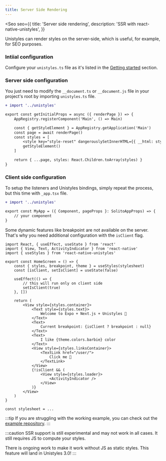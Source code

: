 ```yaml
---
title: Server Side Rendering
---
```



<Seo
    seo={{
        title: 'Server side rendering',
        description: 'SSR with react-native-unistyles',
    }}
>

<Badge label="NextJS" />
<Badge label="SSR" />
<Badge label="2.0.0" />

Unistyles can render styles on the server-side, which is useful, for example, for SEO purposes.

### Intiial configuration

Configure your `unistyles.ts` file as it's listed in the [Getting started](/start/setup) section.

### Server side configuration

You just need to modify the `__document.ts` or `__document.js` file in your project's root by importing
`unistyles.ts` file.

```diff lang="tsx"
+ import '../unistyles'

export const getInitialProps = async ({ renderPage }) => {
    AppRegistry.registerComponent('Main', () => Main)

    const { getStyleElement } = AppRegistry.getApplication('Main')
    const page = await renderPage()
    const styles = [
        <style key="style-reset" dangerouslySetInnerHTML={{ __html: style }} />,
        getStyleElement()
    ]

    return { ...page, styles: React.Children.toArray(styles) }
}
```

### Client side configuration

To setup the listeners and Unistyles bindings, simply repeat the process, 
but this time with `_app.tsx` file.

```diff lang="tsx"
+ import '../unistyles'

export const MyApp = ({ Component, pageProps }: SolitoAppProps) => {
    // your component
}
```

Some dynamic features like breakpoint are not available on the server. That's why you need additional configuration with the `isClient` flag.

```tsx /import './styles'/ /isClient/
import React, { useEffect, useState } from 'react'
import { View, Text, ActivityIndicator } from 'react-native'
import { useStyles } from 'react-native-unistyles'

export const HomeScreen = () => {
    const { styles, breakpoint, theme } = useStyles(stylesheet)
    const [isClient, setIsClient] = useState(false)

    useEffect(() => {
        // this will run only on client side
        setIsClient(true)
    }, [])

    return (
        <View style={styles.container}>
            <Text style={styles.text}>
                Welcome to Expo + Next.js + Unistyles 👋
            </Text>
            <Text>
                Current breakpoint: {isClient ? breakpoint : null}
            </Text>
            <Text>
                I like {theme.colors.barbie} color
            </Text>
            <View style={styles.linksContainer}>
                <TextLink href="/user/">
                    Click me 🦄
                </TextLink>
            </View>
            {!isClient && (
                <View style={styles.loader}>
                    <ActivityIndicator />
                </View>
            )}
        </View>
    )
}

const stylesheet = ...
```

:::tip
If you are struggling with the working example, you can check out the [example repository](https://github.com/jpudysz/react-native-unistyles-ssr-exmaple).
:::

:::caution
SSR support is still experimental and may not work in all cases.
It still requires JS to compute your styles.

There is ongoing work to make it work without JS as static styles.
This feature will land in Unistyles 3.0!
:::


</Seo>
